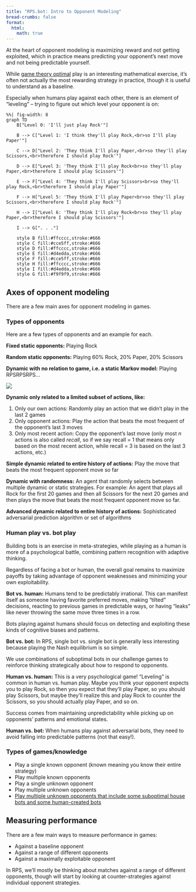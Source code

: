 ```yaml
---
title: "RPS.bot: Intro to Opponent Modeling"
bread-crumbs: false
format:
  html:
    math: true
---
```

At the heart of opponent modeling is maximizing reward and not getting exploited, which in practice means predicting your opponent's next move and not being predictable yourself. 

While [game theory optimal](intro.qmd#nash-equilibrium) play is an interesting mathematical exercise, it's often not actually the most rewarding strategy in practice, though it is useful to understand as a baseline. 

Especially when humans play against each other, there is an element of "leveling" -- trying to figure out which level your opponent is on: 

```mermaid
%%| fig-width: 8
graph TD
    B["Level 0: 'I'll just play Rock'"]
    
    B --> C["Level 1: 'I think they'll play Rock,<br>so I'll play Paper'"]
    
    C --> D["Level 2: 'They think I'll play Paper,<br>so they'll play Scissors,<br>therefore I should play Rock'"]
    
    D --> E["Level 3: 'They think I'll play Rock<br>so they'll play Paper,<br>therefore I should play Scissors'"]
    
    E --> F["Level 4: 'They think I'll play Scissors<br>so they'll play Rock,<br>therefore I should play Paper'"]
    
    F --> H["Level 5: 'They think I'll play Paper<br>so they'll play Scissors,<br>therefore I should play Rock'"]
    
    H --> I["Level 6: 'They think I'll play Rock<br>so they'll play Paper,<br>therefore I should play Scissors'"]
    
    I --> G[". . ."]
    
    style B fill:#ffcccc,stroke:#666
    style C fill:#cce5ff,stroke:#666
    style D fill:#ffcccc,stroke:#666
    style E fill:#d4edda,stroke:#666
    style F fill:#cce5ff,stroke:#666
    style H fill:#ffcccc,stroke:#666
    style I fill:#d4edda,stroke:#666
    style G fill:#f9f9f9,stroke:#666
```

## Axes of opponent modeling
There are a few main axes for opponent modeling in games.  

### Types of opponents 
Here are a few types of opponents and an example for each. 

**Fixed static opponents:** Playing Rock 

**Random static opponents:** Playing 60% Rock, 20% Paper, 20% Scissors

**Dynamic with no relation to game, i.e. a static Markov model:** Playing RPSRPSRPS...

![](markovrps.png)

**Dynamic only related to a limited subset of actions, like:** 

1. Only our own actions: Randomly play an action that we didn't play in the last 2 games
2. Only opponent actions: Play the action that beats the most frequent of the opponent's last 3 moves
3. Only most recent action: Copy the opponent's last move (only most $n$ actions is also called *recall*, so if we say recall = 1 that means only based on the most recent action, while recall = 3 is based on the last 3 actions, etc.)

**Simple dynamic related to entire history of actions:** Play the move that beats the most frequent opponent move so far

**Dynamic with randomness:** An agent that randomly selects between multiple dynamic or static strategies. For example: An agent that plays all Rock for the first 20 games and then all Scissors for the next 20 games and then plays the move that beats the most frequent opponent move so far.  

**Advanced dynamic related to entire history of actions:** Sophisticated adversarial prediction algorithm or set of algorithms

### Human play vs. bot play
Building bots is an exercise in meta-strategies, while playing as a human is more of a psychological battle, combining pattern recognition with adaptive thinking.

Regardless of facing a bot or human, the overall goal remains to maximize payoffs by taking advantage of opponent weaknesses and minimizing your own exploitability. 

**Bot vs. human:** 
Humans tend to be predictably irrational. This can manifest itself as someone having favorite preferred moves, making "tilted" decisions, reacting to previous games in predictable ways, or having "leaks" like never throwing the same move three times in a row. 

Bots playing against humans should focus on detecting and exploiting these kinds of cognitive biases and patterns. 

**Bot vs. bot:** 
In RPS, single bot vs. single bot is generally less interesting because playing the Nash equilibrium is so simple.  

We use combinations of suboptimal bots in our challenge games to reinforce thinking strategically about how to respond to opponents. 

**Human vs. human:** 
This is a very psychological game! "Leveling" is common in human vs. human play. Maybe you think your opponent expects you to play Rock, so then you expect that they'll play Paper, so you should play Scissors, but maybe they'll realize this and play Rock to counter the Scissors, so you should actually play Paper, and so on.

Success comes from maintaining unpredictability while picking up on opponents' patterns and emotional states.

**Human vs. bot:**
When humans play against adversarial bots, they need to avoid falling into predictable patterns (not that easy!). 

### Types of games/knowledge

- Play a single known opponent (known meaning you know their entire strategy)
- Play multiple known opponents
- Play a single unknown opponent
- Play multiple unknown opponents
- [Play multiple unknown opponents that include some suboptimal house bots and some human-created bots](rpsbotchallenge.qmd)

## Measuring performance
There are a few main ways to measure performance in games: 

- Against a baseline opponent
- Against a range of different opponents 
- Against a maximally exploitable opponent

In RPS, we'll mostly be thinking about matches against a range of different opponents, though will start by looking at counter-strategies against individual opponent strategies. 